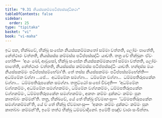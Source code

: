 ```yaml
---
title: "9.31 නියස්සකම්මපටිප්පස්සද්ධිකථා"
tableOfContents: false
sidebar:
  order: 25
type: "tipitaka"
basket: "vi"
book: "vi-maha"
---
```



<DynamicBreadcrumb />

<Division number="445" book="vi-maha">

<Paragraph number="1891" book="vi-maha">
ඉධ පන, භික්ඛවේ, භික්ඛු සංඝේන නියස්සකම්මකතෝ සම්මා වත්තති, ලෝමං පාතේති, නේත්ථාරං වත්තති, නියස්සස්ස කම්මස්ස පටිප්පස්සද්ධිං යාචති. තත්‍ර චේ භික්ඛූනං ඒවං හෝති—  ‘අයං ඛෝ, ආවුසෝ, භික්ඛු සංඝේන නියස්සකම්මකතෝ සම්මා වත්තති, ලෝමං පාතේති, නේත්ථාරං වත්තති, නියස්සස්ස කම්මස්ස පටිප්පස්සද්ධිං යාචති. හන්දස්ස මයං නියස්සකම්මං පටිප්පස්සම්භේමා’ති. තේ තස්ස නියස්සකම්මං පටිප්පස්සම්භේන්ති—  අධම්මේන වග්ගා …පේ…  අධම්මේන සමග්ගා…  ධම්මේන වග්ගා…  ධම්මපතිරූපකේන වග්ගා…  ධම්මපතිරූපකේන සමග්ගා. තත්‍රට්ඨෝ සංඝෝ විවදති—  ‘අධම්මේන වග්ගකම්මං, අධම්මේන සමග්ගකම්මං, ධම්මේන වග්ගකම්මං, ධම්මපතිරූපකේන වග්ගකම්මං, ධම්මපතිරූපකේන සමග්ගකම්මං, අකතං කම්මං දුක්කටං කම්මං පුන කාතබ්බං කම්මන්’ති. තත්‍ර, භික්ඛවේ, යේ තේ භික්ඛූ ඒවමාහංසු—  ‘ධම්මපතිරූපකේන සමග්ගකම්මන්’ති, යේ ච තේ භික්ඛූ ඒවමාහංසු—  ‘අකතං කම්මං දුක්කටං කම්මං පුන කාතබ්බං කම්මන්’ති, ඉමේ තත්ථ භික්ඛූ ධම්මවාදිනෝ. ඉමේපි පඤ්ච වාරා සංඛිත්තා.
</Paragraph>
</Division>